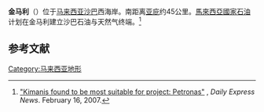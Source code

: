 {{Infobox settlement
| name = 金马利
| image_skyline =
| image_caption =
| image_flag =
| image_shield =
| image_map = 
| coordinates_region = MY
|latd = 5
|latm = 37
|lats = 0
|latNS = N
|longd = 115
|longm = 53
|longs = 0
|longEW = E
| pushpin_map = Malaysia East
| pushpin_mapsize = 250
| pushpin_label_position = right
| pushpin_map_caption = 金馬利在東馬來西亞的位置
| subdivision_type = [[世界地理索引|国家]]
| subdivision_name = {{flag|Malaysia}}
| subdivision_type1 = [[马来西亚行政区划|州]]
| subdivision_name1 = [[File:Flag_of_Sabah.svg|25px]] [[沙巴|沙巴]]
| subdivision_type2 =
| subdivision_name2 =
| population_as_of =
| population_total =
| elevation_m =
}}

'''金马利'''（{{lang-ms|Kimanis}}）位于[[马来西亚|马来西亚]][[沙巴|沙巴]]西海岸。南距离[[亚庇|亚庇]]约45公里。[[馬來西亞國家石油|馬來西亞國家石油]]计划在金马利建立沙巴石油与天然气终端。<ref>[http://www.dailyexpress.com.my/news.cfm?NewsID=47571 "Kimanis found to be most suitable for project: Petronas"] {{Wayback|url=http://www.dailyexpress.com.my/news.cfm?NewsID=47571 |date=20110725230807 }}, ''Daily Express News''. February 16, 2007.</ref>

== 参考文献 ==
{{reflist}}

{{马来西亚小作品}}

[[Category:马来西亚地形|Category:马来西亚地形]]